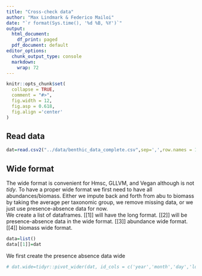 ```yaml
---
title: "Cross-check data"
author: "Max Lindmark & Federico Mailoi"
date: "`r format(Sys.time(), '%d %B, %Y')`"
output:
  html_document:
    df_print: paged
  pdf_document: default
editor_options: 
  chunk_output_type: console
  markdown: 
    wrap: 72
---
```


```r
knitr::opts_chunk$set(
  collapse = TRUE,
  comment = "#>",
  fig.width = 12,
  fig.asp = 0.618,
  fig.align ='center'
)
```

## Read data

```r
dat=read.csv2("../data/benthic_data_complete.csv",sep=',',row.names = 1)
```

## Wide format

The wide format is convenient for Hmsc, GLLVM, and Vegan although is not *tidy*.
To have a proper wide format we first need to have all abundances/biomass. Either we impute back and forth from abu to biomass by taking the average per taxonomic group, we remove missing data,  or we just use presence-absence data for now.  
We create a list of dataframes. [[1]] will have the long format. [[2]] will be presence-absence data in the wide format. [[3]] abundance wide format. [[4]] biomass wide format.

```r
data=list()
data[[1]]=dat
```

We first create the presence absence data wide


```r
# dat.wide=tidyr::pivot_wider(dat, id_cols = c('year','month','day','lon','lat','depth','prov_nr','provID','SubDiv'), names_from = 'species_group',values_from = 'abundance')
```



